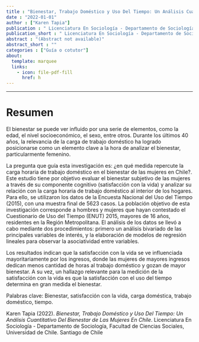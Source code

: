 ```yaml
---
title : "Bienestar, Trabajo Doméstico y Uso Del Tiempo: Un Análisis Cuantitativo Del Bienestar de Las Mujeres En Chile"
date : "2022-01-01"
author : ["Karen Tapia"]
publication : " Licenciatura En Sociología - Departamento de Sociología, Facultad de Ciencias Sociales, Universidad de Chile. Santiago de Chile"
publication_short : " Licenciatura En Sociología - Departamento de Sociología, Facultad de Ciencias Sociales, Universidad de Chile. Santiago de Chile"
abstract : "(Abstract not available)"
abstract_short : ""
categories : ["Guía o cotutor"]
about:
  template: marquee
  links:
    - icon: file-pdf-fill
      href: h
---
```

---

# Resumen
El bienestar se puede ver influido por una serie de elementos, como la edad, el nivel socioeconómico, el sexo, entre otros. Durante los últimos 40 años, la relevancia de la carga de trabajo doméstico ha logrado posicionarse como un elemento clave a la hora de analizar el bienestar, particularmente femenino.

La pregunta que guía esta investigación es: ¿en qué medida repercute la carga horaria de trabajo doméstico en el bienestar de las mujeres en Chile?. Este estudio tiene por objetivo evaluar el bienestar subjetivo de las mujeres a través de su componente cognitivo (satisfacción con la vida) y analizar su relación con la carga horaria de trabajo doméstico al interior de los hogares. Para ello, se utilizaron los datos de la Encuesta Nacional del Uso del Tiempo (2015), con una muestra final de 5623 casos. La población objetivo de esta investigación corresponde a hombres y mujeres que hayan contestado el Cuestionario de Uso del Tiempo (ENUT) 2015, mayores de 16 años, residentes en la Región Metropolitana. El análisis de los datos se llevó a cabo mediante dos procedimientos: primero un análisis bivariado de las principales variables de interés, y la elaboración de modelos de regresión lineales para observar la asociatividad entre variables.

Los resultados indican que la satisfacción con la vida se ve influenciada mayoritariamente por los ingresos, donde las mujeres de mayores ingresos dedican menos cantidad de horas al trabajo doméstico y gozan de mayor bienestar. A su vez, un hallazgo relevante para la medición de la satisfacción con la vida es que la satisfacción con el uso del tiempo determina en gran medida el bienestar.

Palabras clave: Bienestar, satisfacción con la vida, carga doméstica, trabajo doméstico, tiempo.


::: {.callout-note title="How to cite this work"}

Karen Tapia (2022). *Bienestar, Trabajo Doméstico y Uso Del Tiempo: Un Análisis Cuantitativo Del Bienestar de Las Mujeres En Chile*.  Licenciatura En Sociología - Departamento de Sociología, Facultad de Ciencias Sociales, Universidad de Chile. Santiago de Chile

:::

